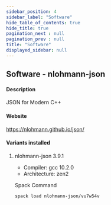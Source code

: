 ```yaml
---
sidebar_position: 4
sidebar_label: "Software"
hide_table_of_contents: true
hide_title: true
pagination_next : null
pagination_prev : null
title: "Software"
displayed_sidebar: null
---
```


## Software - nlohmann-json


#### Description
JSON for Modern C++

#### Website
https://nlohmann.github.io/json/

#### Variants installed

1. nlohmann-json 3.9.1

    - Compiler: gcc 10.2.0
    - Architecture: zen2

    Spack Command
    ```bash
    spack load nlohmann-json/vu7w54v
    ```
